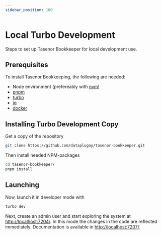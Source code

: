 ```yaml
---
sidebar_position: 100
---
```


# Local Turbo Development

Steps to set up Tasenor Bookkeeper for local development use.

## Prerequisites

To install Tasenor Bookkeeping, the following are needed:

* Node environment (prefereably with [nvm](https://github.com/nvm-sh/nvm))
* [pnpm](https://pnpm.io/)
* [turbo](https://turbo.build/repo)
* [jq](https://jqlang.github.io/jq/)
* [docker](https://www.docker.com/get-started/)

## Installing Turbo Development Copy

Get a copy of the repository
```sh
git clone https://github.com/dataplugoy/tasenor-bookkeeper.git
```
Then install needed NPM-packages
```sh
cd tasenor-bookkeeper/
pnpm install
```

## Launching

Now, launch it in developer mode with
```sh
turbo dev
```
Next, create an admin user and start exploring the system at [http://localhost:7204/](http://localhost:7204/).
In this mode the changes in the code are reflected immediately.
Documentation is available in [http://localhost:7207/](http://localhost:7207/).
